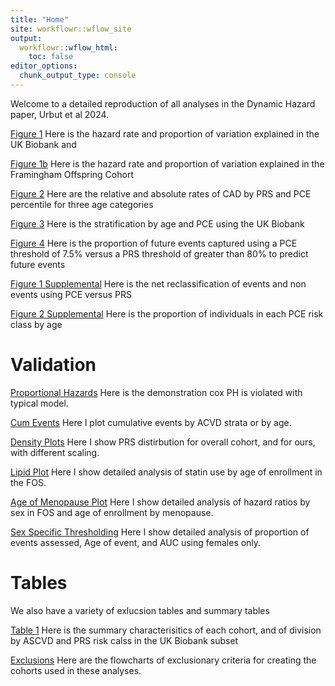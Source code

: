 ```yaml
---
title: "Home"
site: workflowr::wflow_site
output:
  workflowr::wflow_html:
    toc: false
editor_options:
  chunk_output_type: console
---
```


Welcome to a detailed reproduction of all analyses in the Dynamic Hazard paper, Urbut et al 2024.

[Figure 1](Figure1.html) Here is the hazard rate and proportion of variation explained in the UK Biobank and 

[Figure 1b](Fig1b.html) Here is the hazard rate and proportion of variation explained in the Framingham Offspring Cohort

[Figure 2](Figure2.html) Here are the relative and absolute rates of CAD by PRS and PCE percentile for three age categories

[Figure 3](Figure3.html) Here is the stratification by age and PCE using the UK Biobank

[Figure 4](Figure4.html) Here is the proportion of future events captured using a PCE threshold of 7.5% versus a PRS threshold of greater than 80% to predict future events

[Figure 1 Supplemental ](NRI.html) Here is the net reclassification of events and non events using PCE versus PRS


[Figure 2 Supplemental](SuppASCVD.html) Here is the proportion of individuals in each PCE risk class by age

# Validation

[Proportional Hazards](zph.html) Here is the demonstration cox PH is violated with typical model.

[Cum Events](cumulativeinc.html) Here I plot cumulative events by ACVD strata or by age.

[Density Plots](verifyplots.html) Here I show PRS distirbution for overall cohort, and for ours, with different scaling.

[Lipid Plot](StatinUse.html) Here I show detailed analysis of statin use by age of enrollment in the FOS.

[Age of Menopause Plot](Sex_analyses.html) Here I show detailed analysis of hazard ratios by sex in FOS and age of enrollment by menopause.

[Sex Specific Thresholding](Figure4_femalesonly.html) Here I show detailed analysis of proportion of events assessed, Age of event, and AUC using females only.

# Tables

We also have a variety of exlucsion tables and summary tables 

[Table 1](table1.html) Here is the summary characterisitics of each cohort, and of division by ASCVD and PRS risk calss in the UK Biobank subset

[Exclusions](flowcharts.html) Here are the flowcharts of exclusionary criteria for creating the cohorts used in these analyses.


